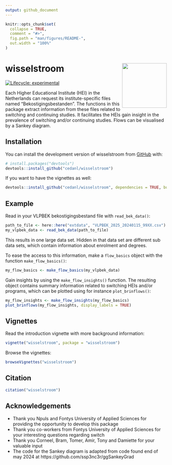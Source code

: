```yaml
---
output: github_document
---
```


<!-- README.md is generated from README.Rmd. Please edit that file -->

```r
knitr::opts_chunk$set(
  collapse = TRUE,
  comment = "#>",
  fig.path = "man/figures/README-",
  out.width = "100%"
)
```

# wisselstroom <img src="man/figures/logo.png" align="right" height="139" alt="" />

<!-- badges: start -->
[![Lifecycle: experimental](https://img.shields.io/badge/lifecycle-experimental-orange.svg)](https://lifecycle.r-lib.org/articles/stages.html#experimental)
<!-- badges: end -->

Each Higher Educational Institute (HEI) in the Netherlands can request its institute-specific files named "Bekostigingsbestanden". The functions in this package extract information from these files related to switching and continuing studies. It facilitates the HEIs gain insight in the prevalence of switching and/or continuing studies. Flows can be visualised by a Sankey diagram.

## Installation

You can install the development version of wisselstroom from [GitHub](https://github.com/) with:

``` r
# install.packages("devtools")
devtools::install_github("cedanl/wisselstroom")
```

If you want to have the vignettes as well:  

``` r
devtools::install_github("cedanl/wisselstroom", dependencies = TRUE, build_vignettes = TRUE)
```




## Example

Read in your VLPBEK bekostigingsbestand file with `read_bek_data()`:

``` r
path_to_file <- here::here("extdata", "VLPBEK_2025_20240115_99XX.csv")
my_vlpbek_data <- read_bek_data(path_to_file)
```

This results in one large data set. Hidden in that data set are different sub data sets, which contain information about enrolment and degrees. 

To ease the access to this information, make a `flow_basics` object with the function `make_flow_basics()`:

``` r
my_flow_basics <- make_flow_basics(my_vlpbek_data)
```

Gain insights by using the `make_flow_insights()` function. The resulting object contains summary information related to switching HEIs and/or programs, which can be plotted using for instance `plot_brinflows()`:

``` r
my_flow_insights <- make_flow_insights(my_flow_basics)
plot_brinflows(my_flow_insights, display_labels = TRUE)
```

## Vignettes

Read the introduction vignette with more background information:  

``` r
vignette("wisselstroom", package = "wisselstroom")
```

Browse the vignettes:  

``` r
browseVignettes("wisselstroom")
```  


## Citation

```r
citation("wisselstroom")
```



## Acknowledgements

-  Thank you Npuls and Fontys University of Applied Sciences for providing the opportunity to develop this package
-  Thank you co-workers from Fontys University of Applied Sciences for your interesting questions regarding switch
-  Thank you Corneel, Bram, Tomer, Amir, Tony and Damiette for your valuable input
-  The code for the Sankey diagram is adapted from code found end of may 2024 at  https://github.com/ssp3nc3r/ggSankeyGrad 

